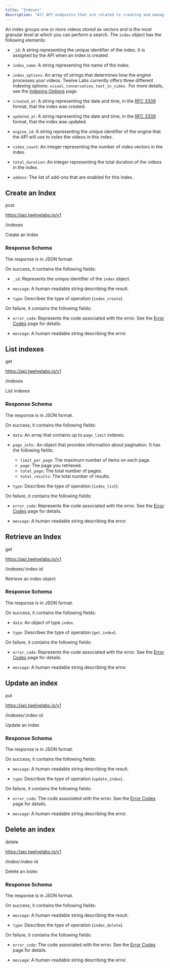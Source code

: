 ```yaml
---
title: "Indexes"
description: "All API endpoints that are related to creating and managing index."
---
```


An index groups one or more videos stored as vectors and is the most granular level at which you can perform a search. The `index` object has the following elements:

* `_id`: A string representing the unique identifier of the index. It is assigned by the API when an index is created.

* `index_name`: A string representing the name of the index.

* `index_options`: An array of strings that determines how the engine processes your videos. Twelve Labs currently offers three different indexing options: `visual`, `conversation`, `text_in_video.` For more details, see the [Indexing Options](/concepts/indexing-options) page.

* `created_at`: A string representing the date and time, in the [RFC 3339](https://datatracker.ietf.org/doc/html/rfc3339) format, that the index was created.

* `updated_at`: A string representing the date and time, in the [RFC 3339](https://datatracker.ietf.org/doc/html/rfc3339) format, that the index was updated.

* `engine_id`: A string representing the unique identifier of the engine that the API will use to index the videos in this index.

* `video_count`: An integer representing the number of video vectors in the index.

* `total_duration`: An integer representing the total duration of the videos in the index.

* `addons`: The list of add-ons that are enabled for this index.

## Create an Index

post

https://api.twelvelabs.io/v1

/indexes

Create an Index

### Response Schema

The response is in JSON format. 

On success, it contains the following fields:

* `_id`: Represents the unique identifier of the `index` object.

* `message`: A human-readable string describing the result.

* `type`: Describes the type of operation (`index_create`).

On failure, it contains the following fields:

* `error_code`: Represents the code associated with the error. See the [Error Codes](/reference/api-reference/error-codes) page for details.

* `message`: A human-readable string describing the error.

## List indexes

get

https://api.twelvelabs.io/v1

/indexes

List indexes

### Response Schema

The response is in JSON format. 

On success, it contains the following fields:

* `data`: An array that contains up to `page_limit` indexes.

* `page_info:` An object that provides information about pagination. It has the following fields:  
   * `limit_per_page`: The maximum number of items on each page.  
   * `page`: The page you retrieved.  
   * `total_page`: The total number of pages.  
   * `total_results`: The total number of results.

* `type`: Describes the type of operation (`index_list`).

On failure, it contains the following fields:

* `error_code`: Represents the code associated with the error. See the [Error Codes](/reference/api-reference/error-codes) page for details.

* `message`: A human-readable string describing the error.

## Retrieve an Index

get

https://api.twelvelabs.io/v1

/indexes/:index-id

Retrieve an index object

### Response Schema

The response is in JSON format. 

On success, it contains the following fields:

* `data`: An object of type `index`.

* `type`: Describes the type of operation (`get_index`).

On failure, it contains the following fields:

* `error_code`: Represents the code associated with the error. See the [Error Codes](/reference/api-reference/error-codes) page for details.

* `message`: A human-readable string describing the error.

## Update an index

put

https://api.twelvelabs.io/v1

/indexes/:index-id

Update an index

### Response Schema

The response is in JSON format.

On success, it contains the following fields:

* `message`: A human-readable string describing the result.

* `type`: Describes the type of operation (`update_index`).

On failure, it contains the following fields:

* `error_code`: The code associated with the error. See the [Error Codes](/reference/api-reference/error-codes) page for details.

* `message`: A human-readable string describing the error.

## Delete an index

delete

https://api.twelvelabs.io/v1

/index/:index-id

Delete an index

### Response Schema

The response is in JSON format.

On success, it contains the following fields:

* `message`: A human-readable string describing the result.

* `type`: Describes the type of operation (`index_delete`).

On failure, it contains the following fields:

* `error_code`: The code associated with the error. See the [Error Codes](/reference/api-reference/error-codes) page for details.

* `message`: A human-readable string describing the error.